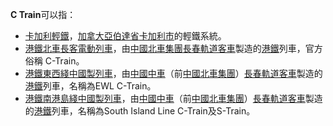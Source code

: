 '''C Train'''可以指：
*[[卡加利輕鐵|卡加利輕鐵]]，[[加拿大|加拿大]][[亞伯達省|亞伯達省]][[卡加利市|卡加利市]]的輕鐵系統。
*[[港鐵北車長客電動列車|港鐵北車長客電動列車]]，由[[中國北車集團|中國北車集團]][[長春軌道客車|長春軌道客車]]製造的[[港鐵|港鐵]]列車，官方俗稱 C-Train。
*[[港鐵東西綫中國製列車|港鐵東西綫中國製列車]]，由[[中國中車|中國中車]]（前[[中國北車集團|中國北車集團]]）[[長春軌道客車|長春軌道客車]]製造的[[港鐵|港鐵]]列車，名稱為EWL C-Train。
*[[港鐵南港島綫中國製列車|港鐵南港島綫中國製列車]]，由[[中國中車|中國中車]]（前[[中國北車集團|中國北車集團]]）[[長春軌道客車|長春軌道客車]]製造的[[港鐵|港鐵]]列車，名稱為South Island Line C-Train及S-Train。

{{disambiguation|C|cat=非中文名称消歧义}}